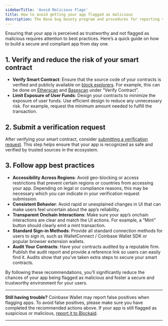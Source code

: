 ```yaml
---
sidebarTitle: 'Avoid Malicious Flags'
title: How to avoid getting your app flagged as malicious
description: The Base bug bounty program and procedures for reporting vulnerabilities.
---
```


Ensuring that your app is perceived as trustworthy and not flagged as malicious requires attention to best practices. Here’s a quick guide on how to build a secure and compliant app from day one.

## 1. Verify and reduce the risk of your smart contract

- **Verify Smart Contract**: Ensure that the source code of your contracts is verified and publicly available on [block explorers](/docs/base-chain/tools/block-explorers.mdx). For example, this can be done on [Etherscan](https://basescan.org/verifyContract) and [Basescan](https://basescan.org/verifyContract) under “Verify Contract”.
- **Limit Exposure of User Funds**: Design your contracts to minimize the exposure of user funds. Use efficient design to reduce any unnecessary risk. For example, request the minimum amount needed to fulfill the transaction.

## 2. Submit a verification request

After verifying your smart contract, consider [submitting a verification request](https://report.blockaid.io/). This step helps ensure that your app is recognized as safe and verified by trusted sources in the ecosystem.

## 3. Follow app best practices

- **Accessibility Across Regions**: Avoid geo-blocking or access restrictions that prevent certain regions or countries from accessing your app. Depending on legal or compliance reasons, this may be necessary which you can indicate in your verification request submission.
- **Consistent Behavior**: Avoid rapid or unexplained changes in UI that can make users feel uncertain about the app’s reliability.
- **Transparent Onchain Interactions**: Make sure your app’s onchain interactions are clear and match the UI actions. For example, a “Mint” button should clearly emit a mint transaction.
- **Standard Sign-in Methods**: Provide all standard connection methods for users to sign in, such as WalletConnect / Coinbase Wallet SDK or popular browser extension wallets.
- **Audit Your Contracts**: Have your contracts audited by a reputable firm. Publish the audit report and provide a reference link so users can easily find it. Audits show that you’ve taken extra steps to secure your smart contracts.

By following these recommendations, you’ll significantly reduce the chances of your app being flagged as malicious and foster a secure and trustworthy environment for your users.

---

**Still having trouble?**
Coinbase Wallet may report false positives when flagging apps. To avoid false positives, please make sure you have completed the recommended actions above. If your app is still flagged as suspicious or malicious, [report it to Blockaid](https://report.blockaid.io/mistake).

---


<PolicyBanner />
